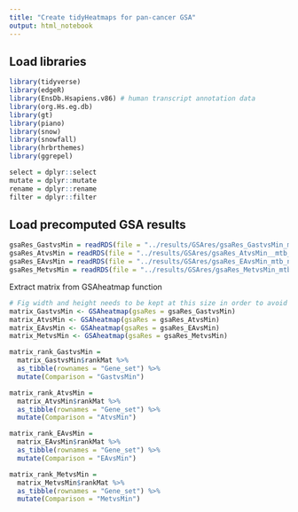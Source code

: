 ```yaml
---
title: "Create tidyHeatmaps for pan-cancer GSA"
output: html_notebook
---
```

## Load libraries
```r
library(tidyverse)
library(edgeR)
library(EnsDb.Hsapiens.v86) # human transcript annotation data
library(org.Hs.eg.db)
library(gt)
library(piano)
library(snow)
library(snowfall)
library(hrbrthemes)
library(ggrepel)

select = dplyr::select
mutate = dplyr::mutate
rename = dplyr::rename
filter = dplyr::filter
```

## Load precomputed GSA results
```r
gsaRes_GastvsMin = readRDS(file = "../results/GSAres/gsaRes_GastvsMin_mtb_nica.rds")
gsaRes_AtvsMin = readRDS(file = "../results/GSAres/gsaRes_AtvsMin__mtb_nica.rds")
gsaRes_EAvsMin = readRDS(file = "../results/GSAres/gsaRes_EAvsMin_mtb_nica.rds")
gsaRes_MetvsMin = readRDS(file = "../results/GSAres/gsaRes_MetvsMin_mtb_nica.rds")
```

Extract matrix from GSAheatmap function
```r
# Fig width and height needs to be kept at this size in order to avoid errors
matrix_GastvsMin <- GSAheatmap(gsaRes = gsaRes_GastvsMin)
matrix_AtvsMin <- GSAheatmap(gsaRes = gsaRes_AtvsMin)
matrix_EAvsMin <- GSAheatmap(gsaRes = gsaRes_EAvsMin)
matrix_MetvsMin <- GSAheatmap(gsaRes = gsaRes_MetvsMin)

matrix_rank_GastvsMin = 
  matrix_GastvsMin$rankMat %>% 
  as_tibble(rownames = "Gene_set") %>% 
  mutate(Comparison = "GastvsMin")

matrix_rank_AtvsMin = 
  matrix_AtvsMin$rankMat %>% 
  as_tibble(rownames = "Gene_set") %>% 
  mutate(Comparison = "AtvsMin")

matrix_rank_EAvsMin = 
  matrix_EAvsMin$rankMat %>% 
  as_tibble(rownames = "Gene_set") %>% 
  mutate(Comparison = "EAvsMin")

matrix_rank_MetvsMin = 
  matrix_MetvsMin$rankMat %>% 
  as_tibble(rownames = "Gene_set") %>% 
  mutate(Comparison = "MetvsMin")
```



